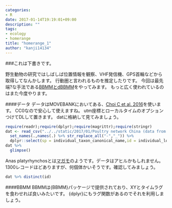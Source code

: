 ```yaml
---
categories:
- R
date: 2017-01-14T19:19:01+09:00
description: ""
tags:
- ecology
- homerange
title: "homerange_1"
author: "kanji14134"
---
```


###これは下書きです。

野生動物の研究ではしばしば位置情報を観察、VHF発信機、GPS首輪などから取得してなんかします。
行動圏と言われるものを推定したりです。
今回は最先端?な手法である[BBMMとdBBMM](http://ecosystems.psu.edu/research/labs/walter-lab/manual/home-range-estimation/4.4-brownian-bridge-movement-models-bbmm)をやってみます。
もっと広く使われているのはまた今度やります。

####データ
データはMOVEBANKにおいてある、[Choi C et al. 2016](https://www.datarepository.movebank.org/handle/10255/move.510)を使います。
CC0なので安心して使えますね。
utm座標とローカルタイムのオプションつけてDLして置きます。
datに格納して見てみましょう。
```r
require(readr);require(dplyr);require(magrittr);require(stringr)
dat <- read_csv("../../static/2017/01/Poultry network China (data from Choi et al. 2016).csv") %>% 
  set_names(.,names(.) %>% str_replace_all("-","_")) %>% 
  dplyr::select(sp = individual_taxon_canonical_name,id = individual_local_identifier,timestamp,utm_easting,utm_northing,utm_zone) 
dat %>% 
  glimpse()
```

Anas platyrhynchosとは[マガモ](https://ja.wikipedia.org/wiki/%E3%83%9E%E3%82%AC%E3%83%A2)のようです。データはアヒルかもしれません。
1300レコードほどありますが、何個体かいそうです。確認してみましょう。
```r
dat %>% distinct(id)
```

####BBMM
BBMMは{BBMM}パッケージで提供されており、XYとタイムラグを食わせれば良いみたいです。
{dplyr}にもラグ関数があるのでそれを利用しましょう。
